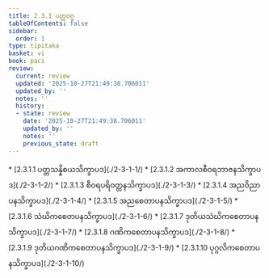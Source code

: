 ```yaml
---
title: 2.3.1 ပတ္တဝဂ္ဂ
tableOfContents: false
sidebar:
  order: 1
type: tipitaka
basket: vi
book: paci
review:
  current: review
  updated: '2025-10-27T21:49:38.706011'
  updated_by: ''
  notes: ''
  history:
  - state: review
    date: '2025-10-27T21:49:38.706011'
    updated_by: ''
    notes: ''
    previous_state: draft
---
```



<ReviewStatus review={frontmatter.review} showDetails={true} />

<HypothesisAnnotation frontmatter={frontmatter} />

<DynamicBreadcrumb />



<TableOfContents book="paci" section="2.3.1">
* [2.3.1.1 ပတ္တသန္နိစယသိက္ခာပဒ](./2-3-1-1/)
* [2.3.1.2 အကာလစီဝရဘာဇနသိက္ခာပဒ](./2-3-1-2/)
* [2.3.1.3 စီဝရပရိဝတ္တနသိက္ခာပဒ](./2-3-1-3/)
* [2.3.1.4 အညဝိညာပနသိက္ခာပဒ](./2-3-1-4/)
* [2.3.1.5 အညစေတာပနသိက္ခာပဒ](./2-3-1-5/)
* [2.3.1.6 သံဃိကစေတပနသိက္ခာပဒ](./2-3-1-6/)
* [2.3.1.7 ဒုတိယသံဃိကစေတာပနသိက္ခာပဒ](./2-3-1-7/)
* [2.3.1.8 ဂဏိကစေတာပနသိက္ခာပဒ](./2-3-1-8/)
* [2.3.1.9 ဒုတိယဂဏိကစေတာပနသိက္ခာပဒ](./2-3-1-9/)
* [2.3.1.10 ပုဂ္ဂလိကစေတာပနသိက္ခာပဒ](./2-3-1-10/)
</TableOfContents>